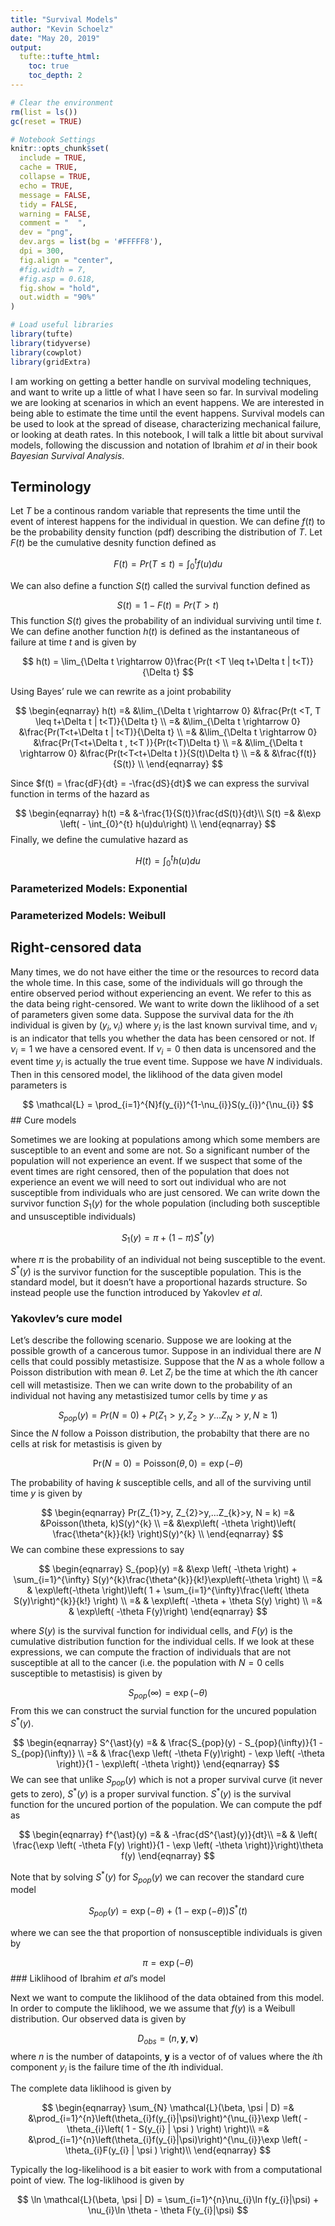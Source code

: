 ```yaml
---
title: "Survival Models"
author: "Kevin Schoelz"
date: "May 20, 2019"
output:
  tufte::tufte_html:
    toc: true
    toc_depth: 2
---
```



```r
# Clear the environment
rm(list = ls())
gc(reset = TRUE)

# Notebook Settings
knitr::opts_chunk$set(
  include = TRUE,
  cache = TRUE,
  collapse = TRUE,
  echo = TRUE,
  message = FALSE,
  tidy = FALSE,
  warning = FALSE,
  comment = "  ",
  dev = "png",
  dev.args = list(bg = '#FFFFF8'),
  dpi = 300,
  fig.align = "center",
  #fig.width = 7,
  #fig.asp = 0.618,
  fig.show = "hold",
  out.width = "90%"
)

# Load useful libraries
library(tufte)
library(tidyverse)
library(cowplot)
library(gridExtra)

```


I am working on getting a better handle on survival modeling techniques, and want to write up a little of what I have seen so far. In survival modeling we are looking at scenarios in which an event happens. We are interested in being able to estimate the time until the event happens. Survival models can be used to look at the spread of disease, characterizing mechanical failure, or looking at death rates. In this notebook, I will talk a little bit about survival models, following the discussion and notation of Ibrahim *et al* in their book *Bayesian Survival Analysis*. 


## Terminology

Let $T$ be a continous random variable that represents the time until the event of interest happens for the individual in question. We can define $f(t)$ to be the probability density function (pdf) describing the distribution of $T$. Let $F(t)$ be the cumulative desnity function defined as

$$
F(t) = Pr(T \leq t) = \int_{0}^{t}f(u)du
$$

We can also define a function $S(t)$ called the survival function defined as

$$
S(t) = 1 - F(t) = Pr(T>t)
$$
This function $S(t)$ gives the probability of an individual surviving until time $t$. We can define another function $h(t)$ is defined as the instantaneous of failure at time $t$ and is given by

$$
h(t) = \lim_{\Delta t \rightarrow 0}\frac{Pr(t <T \leq t+\Delta t | t<T)}{\Delta t}
$$

Using Bayes' rule we can rewrite as a joint probability

$$
\begin{eqnarray}
h(t) =& &\lim_{\Delta t \rightarrow 0} &\frac{Pr(t <T, T \leq t+\Delta t | t<T)}{\Delta t} \\
=& &\lim_{\Delta t \rightarrow 0} &\frac{Pr(T<t+\Delta t | t<T)}{\Delta t} \\
=& &\lim_{\Delta t \rightarrow 0} &\frac{Pr(T<t+\Delta t , t<T )}{Pr(t<T)\Delta t} \\
=& &\lim_{\Delta t \rightarrow 0} &\frac{Pr(t<T<t+\Delta t )}{S(t)\Delta t} \\
=& & &\frac{f(t)}{S(t)} \\
\end{eqnarray}
$$

Since $f(t) = \frac{dF}{dt} = -\frac{dS}{dt}$ we can express the survival function in terms of the hazard as 

$$
\begin{eqnarray}
h(t) =& &-\frac{1}{S(t)}\frac{dS(t)}{dt}\\
S(t) =& &\exp \left( - \int_{0}^{t} h(u)du\right) \\ 
\end{eqnarray}
$$
Finally, we define the cumulative hazard as

$$
H(t) = \int_{0}^{t} h(u)du
$$

### Parameterized Models: Exponential

### Parameterized Models: Weibull

## Right-censored data

Many times, we do not have either the time or the resources to record data the whole time. In this case, some of the individuals will go through the entire observed period without experiencing an event. We refer to this as the data being right-censored. We want to write down the liklihood of a set of parameters given some data. Suppose the survival data for the $i\text{th}$ individual is given by $(y_{i}, \nu_{i})$ where $y_{i}$ is the last known survival time, and $\nu_{i}$ is an indicator that tells you whether the data has been censored or not. If $\nu_{i} = 1$ we have a censored event. If $\nu_{i}=0$ then data is uncensored and the event time $y_{i}$ is actually the true event time. Suppose we have $N$ individuals. Then in this censored model, the liklihood of the data given model parameters is 

$$
\mathcal{L} = \prod_{i=1}^{N}f(y_{i})^{1-\nu_{i}}S(y_{i})^{\nu_{i}}
$$
## Cure models

Sometimes we are looking at populations among which some members are susceptible to an event and some are not. So a significant number of the population will not experience an event. If we suspect that some of the event times are right censored, then of the population that does not experience an event we will need to sort out individual who are not susceptible from individuals who are just censored. We can write down the survivor function $S_{1}(y)$ for the whole population (including both susceptible and unsusceptible individuals)

$$
S_{1}(y) = \pi + \left( 1 - \pi \right)S^{\ast}(y) 
$$

where $\pi$ is the probability of an individual not being susceptible to the event. $S^{\ast}(y)$ is the survivor function for the susceptible population. This is the standard model, but it doesn't have a proportional hazards structure. So instead people use the function introduced by Yakovlev *et al*. 

### Yakovlev's cure model

Let's describe the following scenario. Suppose we are looking at the possible growth of a cancerous tumor. Suppose in an individual there are $N$ cells that could possibly metastisize. Suppose that the $N$ as a whole follow a Poisson distribution with mean $\theta$. Let $Z_{i}$ be the time at which the $i\text{th}$ cancer cell will metastisize. Then we can write down to the probability of an individual not having any metastisized tumor cells by time $y$ as

$$
S_{pop}(y) = Pr(N=0) + P(Z_{1}>y, Z_{2}>y...Z_{N}>y,N\geq 1)
$$
Since the $N$ follow a Poisson distribution, the probabilty that there are no cells at risk for metastisis is given by 

$$
\text{Pr}(N=0) = \text{Poisson}(\theta, 0) = \exp\left( -\theta \right)
$$

The probability of having $k$ susceptible cells, and all of the surviving until time $y$ is given by

$$
\begin{eqnarray}
Pr(Z_{1}>y, Z_{2}>y,...Z_{k}>y, N = k) =& &Poisson(\theta, k)S(y)^{k} \\
=& &\exp\left( -\theta \right)\left( \frac{\theta^{k}}{k!} \right)S(y)^{k} \\
\end{eqnarray}
$$
We can combine these expressions to say

$$
\begin{eqnarray}
S_{pop}(y) =& &\exp \left( -\theta \right) + \sum_{i=1}^{\infty} S(y)^{k}\frac{\theta^{k}}{k!}\exp\left(-\theta \right) \\
=& & \exp\left(-\theta \right)\left( 1 + \sum_{i=1}^{\infty}\frac{\left( \theta S(y)\right)^{k}}{k!} \right) \\
=& & \exp\left( -\theta + \theta S(y) \right) \\
=& & \exp\left( -\theta F(y)\right)
\end{eqnarray}
$$

where $S(y)$ is the survival function for individual cells, and $F(y)$ is the cumulative distribution function for the individual cells. If we look at these expressions, we can compute the fraction of individuals that are not susceptible at all to the cancer (i.e. the population with $N=0$ cells susceptible to metastisis) is given by

$$
S_{pop}(\infty) = \exp \left( -\theta \right)
$$
From this we can construct the survial function for the uncured population $S^{\ast}(y)$. 

$$
\begin{eqnarray}
S^{\ast}(y) =& & \frac{S_{pop}(y) - S_{pop}(\infty)}{1 - S_{pop}(\infty)} \\
=& & \frac{\exp \left( -\theta F(y)\right) - \exp \left( -\theta \right)}{1 - \exp\left( -\theta \right)}
\end{eqnarray}
$$
We can see that unlike $S_{pop}(y)$ which is not a proper survival curve (it never gets to zero), $S^{\ast}(y)$ is a proper survival function. $S^{\ast}(y)$ is the survival function for the uncured portion of the population. We can compute the pdf as

$$
\begin{eqnarray}
f^{\ast}(y) =& & -\frac{dS^{\ast}(y)}{dt}\\
=& & \left( \frac{\exp \left( -\theta F(y) \right)}{1 - \exp \left( -\theta \right)}\right)\theta f(y)
\end{eqnarray}
$$

Note that by solving $S^{\ast}(y)$ for $S_{pop}(y)$ we can recover the standard cure model

$$
S_{pop}(y) = \exp(-\theta) + \left( 1 - \exp(-\theta) \right)S^{\ast}(t)
$$

where we can see the that proportion of nonsusceptible individuals is given by 

$$
\pi = \exp(-\theta)
$$
### Liklihood of Ibrahim *et al*'s model

Next we want to compute the liklihood of the data obtained from this model. In order to compute the liklihood, we we assume that $f(y)$ is a Weibull distribution. Our observed data is given by 

$$
D_{obs} = \left( n, \mathbf{y}, \boldsymbol\nu \right)
$$
where $n$ is the number of datapoints, $\mathbf{y}$ is a vector of of values where the $i\text{th}$ component $y_{i}$ is the failure time of the $i\text{th}$ individual.




The complete data liklihood is given by 

$$
\begin{eqnarray}
\sum_{N} \mathcal{L}(\beta, \psi | D) =& &\prod_{i=1}^{n}\left(\theta_{i}f(y_{i}|\psi)\right)^{\nu_{i}}\exp \left( -\theta_{i}\left( 1 - S(y_{i} | \psi ) \right) \right)\\
=& &\prod_{i=1}^{n}\left(\theta_{i}f(y_{i}|\psi)\right)^{\nu_{i}}\exp \left( -\theta_{i}F(y_{i} | \psi ) \right)\\
\end{eqnarray}
$$

Typically the log-likelihood is a bit easier to work with from a computational point of view. The log-liklihood is given by 

$$
\ln \mathcal{L}(\beta, \psi | D) = \sum_{i=1}^{n}\nu_{i}\ln f(y_{i}|\psi) + \nu_{i}\ln \theta - \theta F(y_{i}|\psi)
$$







